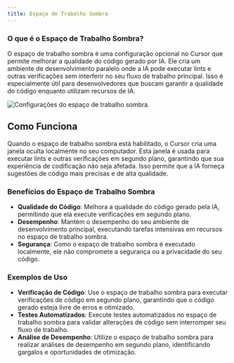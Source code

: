 ```yaml
---
title: Espaço de Trabalho Sombra
---
```


### O que é o Espaço de Trabalho Sombra?

O espaço de trabalho sombra é uma configuração opcional no Cursor que permite melhorar a qualidade do código gerado por IA. Ele cria um ambiente de desenvolvimento paralelo onde a IA pode executar lints e outras verificações sem interferir no seu fluxo de trabalho principal. Isso é especialmente útil para desenvolvedores que buscam garantir a qualidade do código enquanto utilizam recursos de IA.

<Frame>
  <img
    src="/images/advanced/shadow-workspace.png"
    alt="Configurações do espaço de trabalho sombra."
  />
</Frame>

## Como Funciona

Quando o espaço de trabalho sombra está habilitado, o Cursor cria uma janela oculta localmente no seu computador. Esta janela é usada para executar lints e outras verificações em segundo plano, garantindo que sua experiência de codificação não seja afetada. Isso permite que a IA forneça sugestões de código mais precisas e de alta qualidade.

### Benefícios do Espaço de Trabalho Sombra

- **Qualidade do Código**: Melhora a qualidade do código gerado pela IA, permitindo que ela execute verificações em segundo plano.
- **Desempenho**: Mantém o desempenho do seu ambiente de desenvolvimento principal, executando tarefas intensivas em recursos no espaço de trabalho sombra.
- **Segurança**: Como o espaço de trabalho sombra é executado localmente, ele não compromete a segurança ou a privacidade do seu código.

### Exemplos de Uso

- **Verificação de Código**: Use o espaço de trabalho sombra para executar verificações de código em segundo plano, garantindo que o código gerado esteja livre de erros e otimizado.
- **Testes Automatizados**: Execute testes automatizados no espaço de trabalho sombra para validar alterações de código sem interromper seu fluxo de trabalho.
- **Análise de Desempenho**: Utilize o espaço de trabalho sombra para realizar análises de desempenho em segundo plano, identificando gargalos e oportunidades de otimização.
